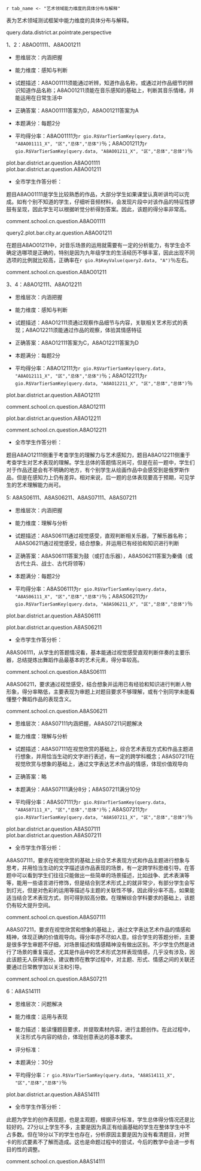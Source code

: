 <!-- chapter topic -->

\mytext

\chapter{典型题目分析}

\section{艺术学科测试框架}

`r tab_name <- "艺术领域能力维度的具体分布与解释" `

表\ref{tab: `r tab_name`}为艺术领域测试框架中能力维度的具体分布与解释。

\begin{itshape}
\mytable
\begin{longtable}{|c|l|c|}
\caption{`r tab_name`} \label{tab: `r tab_name`} \\ \hline
考查维度 & \makecell[c]{具体描述} & 测试题型 \\ \hline
\multirow{2}{*}{感知与判断}	 & 在试听感受中，考察对艺术形式和内容的了解、辨认和理解等简单鉴赏能力 & 视听部分 \\ \cline{2-3}
  & 在图文信息中，考察对艺术作品的辨别和理解 & 纸笔部分 \\ \cline{1-3}
	理解与分析	& 在视听感受中，考察对艺术表现形式内容的分析、判断、释读等复杂鉴赏能力  & 视听部分 \\ \cline{1-3}
	运用与表现	& 在综合情境中考察艺术方法运用、设计构思、艺术创编的能力  & 纸笔部分 \\ \cline{1-3}
\end{longtable}
\end{itshape}

query.data.district.ar.pointrate.perspective

\begin{landscape}

\section{感知与判断}

`r tab_name <- "学生在艺术素养“感知与判断”考查维度上的平均得分率（％）" `

表\ref{tab: `r tab_name`}呈现了学生在艺术素养“感知与判断”考查维度上的平均得分率。

\begin{itshape}
\mytable
\begin{longtable}{|c|c|p{6cm}|c|c|c|c|c|c|c|c|c|c|c|c|c|}
\caption{`r tab_name`} \label{tab: `r tab_name`} \\ \hline

内容领域 & 题目编码 & \makecell[c]{具体描述} & \makecell[c]{本\\市} & \makecell[c]{本\\区} & \makecell[c]{公\\办} & \makecell[c]{民\\办} & \makecell[c]{普通\\初中} & \makecell[c]{九年\\一贯} & \makecell[c]{完全\\中学} & \makecell[c]{新优\\质\\学校} & \makecell[c]{强校\\工程\\学校} & 男 & 女 & \makecell[c]{沪\\籍} & \makecell[c]{非\\沪\\籍} \\ \hline

\multirow{10}{*}{艺术形式} & A8AO01111 & 能通过听辨，知道作品名称，或通过对作品细节的辨识知道作品名称
table.district.ar.A8AO01111
\\ \cline{2-16}

 & A8AO02111 & 能通过听辨，判断乐器音色
 table.district.ar.A8AO02111
 \\ \cline{2-16}

& A8AO03111 & 能通过听辨判断器乐音色的民族属性
table.district.ar.A8AO03111
\\ \cline{2-16}

& A8AO08111 & 知道并判断中国画的基本分类
table.district.ar.A8AO08111
\\ \cline{2-16}

& A8AO08211 & 知道并判读文人画的主要特点，但可以结合视觉作品感知，通过对答案的分析解题
table.district.ar.A8AO08211
\\ \cline{2-16}

& A8AO09111 & 知道作品所属的艺术门类
table.district.ar.A8AO09111
\\ \cline{2-16}

& A8AO10111 & 判断作品表现形式，知道其主要特点
table.district.ar.A8AO10111
\\ \cline{2-16}

& A8AO11111 & 能知道视觉标识的名称与主要范围
table.district.ar.A8AO11111
\\ \cline{2-16}

& A8AO12111 & 通过观察作品细节与内容，关联相关艺术形式的表现
table.district.ar.A8AO12111
\\ \cline{2-16}

& A8AO13111 & 知道戏曲内容最基础的知识
table.district.ar.A8AO13111
\\ \cline{1-16}

艺术体验 & A8AO12211 & 能通过作品的观察，体验其情感特征
table.district.ar.A8AO12211
\\ \cline{1-16}

\multirow{2}{*}{艺术内容} & A8AO10211 & 能结合作品形式，判断其风格和情感
table.district.ar.A8AO10211
\\ \cline{2-16}

& A8AO01211 & 能在音乐感知的基础上，判断其音乐情绪，并能运用在日常生活中
table.district.ar.A8AO01211
\\ \cline{2-16}

& A8AO02211 & 能通过听辨感知音乐的情绪
table.district.ar.A8AO02211
\\ \cline{2-16}

& A8AO04111 & 能通过听觉和视觉的共同运用进行艺术门类的关联
table.district.ar.A8AO04111
\\ \cline{2-16}

& A8AO09211 & 通过对作品的感知，分析其造型特征，理解情感表现，并有一定跨学科知识呈现
table.district.ar.A8AO09211
\\ \cline{2-16}

& A8AO11211 & 能知道并理解视觉标识的内涵意义
table.district.ar.A8AO11211
\\ \cline{1-16}

\multirow{3}{*}{艺术风格}  & A8AO03211 & 能通过听辨，理解旋律线条表现，并通过具象性的旋律进行想象
table.district.ar.A8AO03211
\\ \cline{2-16}

& A8AO04211 & 知道作曲家与作品，或通过排除法进行思考
table.district.ar.A8AO04211
\\ \cline{2-16}

& A8AO13211 & 知道戏曲内容最基础的知识
table.district.ar.A8AO13211
\\ \cline{1-16}

\end{longtable}
\end{itshape}

\mytext
下面将结合“感知与判断”部分的典型题目做具体分析。

\end{landscape}

\questiontitle{典型题目}1、2：A8AO01111、A8AO01211

\begin{itshape}

聆听音乐片段，判断：

A8AO01111  

这首作品是（ \qquad ）

A.《春江花月夜》  \qquad\qquad   B.《小溪·江河·大海》

C.《沃尔塔瓦河》 \qquad\qquad   D.《丰收锣鼓》

A8AO01211

该乐曲适合运用（ \qquad ）

A. 欢庆场面  \qquad    B. 日常休闲  \qquad   C. 劳动助力  \qquad   D. 肃穆场景

\end{itshape}

- 思维层次：内涵把握

- 能力维度：感知与判断

- 试题描述：A8AO01111须能通过听辨，知道作品名称，或通过对作品细节的辨识知道作品名称；A8AO01211须能在音乐感知的基础上，判断其音乐情绪，并能运用在日常生活中

- 正确答案：A8AO01111答案为D，A8AO01211答案为A

- 本题满分：每题2分

- 平均得分率：A8AO01111为`r gio.R$VarTierSamKey(query.data, "A8AO01111_X", "区","总体","总体")`％；A8AO01211为`r gio.R$VarTierSamKey(query.data, "A8AO01211_X", "区","总体","总体")`％

plot.bar.district.ar.question.A8AO01111
plot.bar.district.ar.question.A8AO01211

- 全市学生作答分析：

题目A8AO01111是学生比较熟悉的作品，大部分学生如果课堂认真听讲均可以完成。如有个别不知道的学生，仔细听音频材料，会发现片段中对该作品的特征性锣鼓有呈现，因此学生可以根据听觉分析得到答案。因此，该题的得分率非常高。

comment.school.cn.question.A8AO01111

query2.plot.bar.city.ar.question.A8AO01211

在题目A8AO01211中，对音乐场景的运用就需要有一定的分析能力，有学生会不确定选哪项是正确的，特别是因为九年级学生的生活经历不够丰富，因此出现不同选项的比例就比较高，正确率在`r gio.R$KeyValue(query2.data, "A")`％左右。

comment.school.cn.question.A8AO01211

\questiontitle{典型题目}3、4：A8AO12111、A8AO12211

\begin{itshape}

观赏绘画作品，判断：

A8AO12111

选择与该作品所表现内容最吻合的歌曲是（ \qquad  ）

\begin{wrapfigure}{r}{0.5\textwidth}
  \begin{center}
    \includegraphics[width=0.45\textwidth]{ar_A8AO12111.png}
  \end{center}
\end{wrapfigure}

A.《军队进行曲》

B.《平静的海洋与幸福的航程》

C.《伏尔加船夫曲》

D.《莫斯科郊外的晚上》

A8AO12211

该绘画作品给你的感受是（ \qquad ）

A．轻松 \qquad\qquad  B.愉悦 \qquad\qquad  C.幽默 \qquad\qquad  D.沉重
\end{itshape}

- 思维层次：内涵把握

- 能力维度：感知与判断

- 试题描述：A8AO12111须通过观察作品细节与内容，关联相关艺术形式的表现；A8AO12211须能通过作品的观察，体验其情感特征

- 正确答案：A8AO12111答案为C，A8AO12211答案为D

- 本题满分：每题2分

- 平均得分率：A8AO12111为`r gio.R$VarTierSamKey(query.data, "A8AO12111_X", "区","总体","总体")`％；A8AO12211为`r gio.R$VarTierSamKey(query.data, "A8AO12211_X", "区","总体","总体")`％

plot.bar.district.ar.question.A8AO12111

comment.school.cn.question.A8AO12111

plot.bar.district.ar.question.A8AO12211

comment.school.cn.question.A8AO12211

- 全市学生作答分析：

题目A8AO12111侧重于考查学生的理解力与艺术感知力，题目A8AO12211侧重于考查学生对艺术表现的理解。学生总体的答题情况尚可，但是在前一题中，学生们对于作品还是会有不明确的地方，有个别学生从绘画作品中会感受到是俄罗斯作品，但是在感知力上仍有差异。相对来说，后一题的总体表现要高于预期，可见学生的艺术理解能力尚可。

\begin{landscape}
\section{理解与分析}

`r tab_name <- "学生在艺术素养“理解与分析”考查维度上的平均得分率（％）" `

表\ref{tab: `r tab_name`}呈现了学生在艺术素养“理解与分析”考查维度上的平均得分率。

\begin{itshape}
\mytable
\begin{longtable}{|c|c|p{6cm}|c|c|c|c|c|c|c|c|c|c|c|c|c|}
\caption{`r tab_name`} \label{tab: `r tab_name`} \\ \hline

考查维度 & 题目编码 & \makecell[c]{具体描述} & \makecell[c]{本\\市} & \makecell[c]{本\\区} & \makecell[c]{公\\办} & \makecell[c]{民\\办} & \makecell[c]{普通\\初中} & \makecell[c]{九年\\一贯} & \makecell[c]{完全\\中学} & \makecell[c]{新优\\质\\学校} & \makecell[c]{强校\\工程\\学校} & 男 & 女 & \makecell[c]{沪\\籍} & \makecell[c]{非\\沪\\籍} \\ \hline

\multirow{5}{*}{艺术形式} & A8AO05111 & 通过视觉，判断舞蹈形式
table.district.ar.A8AO05111
\\ \cline{2-16}

& A8AO05211 & 知道并判断舞蹈的分类
table.district.ar.A8AO05211
\\ \cline{2-16}

& A8AO05311 & 了解冷暖色调的主要关联和运用
table.district.ar.A8AO05311
\\ \cline{2-16}

& A8AO05411 & 知道雕塑的主要特点，并在艺术形式表现上做出关联
table.district.ar.A8AO05411
\\ \cline{2-16}

& A8AS06111 & 通过视觉感受，直观判断相关乐器，了解乐器名称
table.district.ar.A8AS06111
\\ \cline{1-16}

\multirow{3}{*}{\makecell[c]{艺术内容\\艺术体验}} & A8AS06211 & 通过视觉感受，结合想象，并运用已有经验和知识进行判断
table.district.ar.A8AS06211
\\ \cline{2-16}

& A8AS07111 & 在视觉欣赏的基础上，综合艺术表现方式和作品主题进行想象，并用恰当生动的文字进行表述，有一定的跨学科概念
table.district.ar.A8AS07111
\\ \cline{2-16}

& A8AS07211 & 在视觉欣赏与想象的基础上，通过文字表达艺术作品的情感，体现价值观导向
table.district.ar.A8AS07211
\\ \cline{1-16}

\end{longtable}
\end{itshape}

\mytext
下面将结合“理解与分析”部分的典型题目做具体分析。

\end{landscape}

\questiontitle{典型题目}5: A8AS06111、A8AS06211、A8AS07111、A8AS07211


\begin{itshape}

观赏视频，完成以下内容：

A8AS06111、A8AS06211

6．填空题

（1）舞蹈音乐的主奏乐器是 \uline{\qquad\qquad\qquad} 。

（2）舞蹈人物来源于\uline{\qquad\qquad\qquad} 形象。

\end{itshape}

- 思维层次：内涵把握

- 能力维度：理解与分析

- 试题描述：A8AS06111通过视觉感受，直观判断相关乐器，了解乐器名称；A8AS06211通过视觉感受，结合想象，并运用已有经验和知识进行判断

- 正确答案：A8AS06111答案为鼓（或打击乐器），A8AS06211答案为秦俑（或古代士兵、战士、古代将领等）

- 本题满分：每题2分


- 平均得分率：A8AS06111为`r gio.R$VarTierSamKey(query.data, "A8AS06111_X", "区","总体","总体")`％；A8AS06211为`r gio.R$VarTierSamKey(query.data, "A8AS06211_X", "区","总体","总体")`％

plot.bar.district.ar.question.A8AS06111

plot.bar.district.ar.question.A8AS06211

- 全市学生作答分析：

A8AS06111，从学生的答题情况看，基本能通过视觉感受直观判断伴奏的主要乐器，总结提炼出舞蹈作品最基本的艺术元素，得分率较高。

comment.school.cn.question.A8AS06111

A8AS06211，要求通过视觉感受，结合想象并运用已有经验和知识进行判断人物形象，得分率略低，主要表现为审题上对题目要求不够理解，或有个别同学未能看懂整个舞蹈作品的表现含义。

comment.school.cn.question.A8AS06211

\begin{itshape}

A8AS07111、A8AS07211

7．简答题：

（1）请简要描述该作品表现的场景。

（2）作品表现了怎样的情感和精神。

\end{itshape}

- 思维层次：A8AS07111内涵把握，A8AS07211问题解决

- 能力维度：理解与分析

- 试题描述：A8AS07111在视觉欣赏的基础上，综合艺术表现方式和作品主题进行想象，并用恰当生动的文字进行表述，有一定的跨学科概念；A8AS07211在视觉欣赏与想象的基础上，通过文字表达艺术作品的情感，体现价值观导向

- 正确答案：略

- 本题满分：A8AS07111满分8分；A8AS07211满分10分

- 平均得分率：A8AS07111为`r gio.R$VarTierSamKey(query.data, "A8AS07111_X", "区","总体","总体")`％；A8AS07211为`r gio.R$VarTierSamKey(query.data, "A8AS07211_X", "区","总体","总体")`％

plot.bar.district.ar.question.A8AS07111
plot.bar.district.ar.question.A8AS07211

- 全市学生作答分析：

A8AS07111，要求在视觉欣赏的基础上综合艺术表现方式和作品主题进行想象与思考，并用恰当生动的文字描述该作品表现的场景，有一定跨学科思维引导。在答题中可以看到学生们往往只能做出一些简单的场景描述，比如战争、武术表演等等，能用一些语言进行修饰，但是结合到艺术形式上的就非常少，有部分学生会写到灯光，但是对色彩的运用等描述与主题的关联性不够，因此得分率不高，如果能适当结合艺术表现方式，则可得到较高分数。在理解综合学科要求的基础上，该题仍有较大提升空间。

comment.school.cn.question.A8AS07111

A8AS07211，要求在视觉欣赏和想象的基础上，通过文字表达艺术作品的情感和精神，体现正确的价值观导向。得分率亦不尽如人意。综合学生的答题分析，主要是很多学生审题不仔细，对场景描述和情感精神没有做出区别。不少学生仍然是进行了场景的重复描述，尤其是作品中的艺术形式怎样表现情感，几乎没有涉及，因此该题无人获得满分。建议教师在教学过程中，对主题、形式、情感之间的关联还要通过日常教学加以关注和引导。

comment.school.cn.question.A8AS07211


\begin{landscape}

\section{运用与表现}

`r tab_name <- "学生在艺术素养“运用与表现”考查维度上的平均得分率（％）" `

表\ref{tab: `r tab_name`}呈现了学生在艺术素养“运用与表现”考查维度上的平均得分率。

\begin{itshape}
\mytable
\begin{longtable}{|c|c|p{6cm}|c|c|c|c|c|c|c|c|c|c|c|c|c|}
\caption{`r tab_name`} \label{tab: `r tab_name`} \\ \hline

考查维度 & 题目编码 & \makecell[c]{具体描述} & \makecell[c]{本\\市} & \makecell[c]{本\\区} & \makecell[c]{公\\办} & \makecell[c]{民\\办} & \makecell[c]{普通\\初中} & \makecell[c]{九年\\一贯} & \makecell[c]{完全\\中学} & \makecell[c]{新优\\质\\学校} & \makecell[c]{强校\\工程\\学校} & 男 & 女 & \makecell[c]{沪\\籍} & \makecell[c]{非\\沪\\籍} \\ \hline

艺术创作 & A8AS14111 & 能读懂题目要求，并提取素材内容，进行主题创作。在此过程中，关注形式与内容的结合，体现创意表达的基本要求。
table.district.ar.A8AS14111
\\ \cline{1-16}

\end{longtable}
\end{itshape}

\mytext
下面将结合“运用与表现”部分的典型题目做具体分析。

\end{landscape}

\questiontitle{典型题目}6：A8AS14111

\begin{itshape}
春节是中国传统节日，每当这个时候，人们会穿新装、贴对联、挂年画，精心装饰居家环境，举办各种庆祝活动，辞旧迎新。

\includegraphics[width=0.98\textwidth]{ar_A8AS14111.png}

参考上图素材内容，设计一张贺卡，写上祝福寄给你最爱的人。要求如下：

（1）用黑色水笔进行创作。

（2）可选择图中1-2个形象，以此为基础进行创作。

（3）图文表达有内涵、有创意、有美感。
\end{itshape}

- 思维层次：问题解决

- 能力维度：运用与表现

- 能力描述：能读懂题目要求，并提取素材内容，进行主题创作。在此过程中，关注形式与内容的结合，体现创意表达的基本要求。

- 评分标准：

\begin{itshape}
\mytable
\begin{longtable}{|c|p{1.5cm}|p{3cm}|c|}
\hline

分级水平	& 评分建议  &	水平描述 &	画面例举 \\ \hline

基准水平	& 15分	    & 只有文字信息，无图像信息，无构图。 &  \\ \hline

水平1	   & 18分起	  & 有文字图像的信息，但信息不完整，图像过于简单，没有构图意识。	&  \makecell[c]{\includegraphics[width=0.45\textwidth]{ar_A8AS14111_1.png}} \\ \hline

水平2	 & 24分起	 & 图文表达较为清晰，有一定的表达内涵，图像较为生动，整体构图较为合适。	& \makecell[c]{\includegraphics[width=0.45\textwidth]{ar_A8AS14111_2.png}} \\ \cline{4-4}  

  &  &  & \makecell[c]{\includegraphics[width=0.45\textwidth]{ar_A8AS14111_3.png}} \\ \hline

水平3	& 27分以上，满分30分	& 图文并茂，画面有美感、创意表达较为生动。	 &  \makecell[c]{\includegraphics[width=0.45\textwidth]{ar_A8AS14111_4.png}} \\ \hline

\end{longtable}
\end{itshape}

- 本题满分：30分

- 平均得分率：`r gio.R$VarTierSamKey(query.data, "A8AS14111_X", "区","总体","总体")`％

plot.bar.district.ar.question.A8AS14111

- 全市学生作答分析：

此题为学生的创作表现题，也是主观题，根据评分标准，学生总体得分情况还是比较好的。27分以上学生不多，主要是因为真正有绘画基础的学生在整体学生中不占多数。但在18分以下的学生也存在，分析原因主要是因为没有看清题目，对贺卡的形式要素不了解而造成。这也是命题过程中的尝试，今后的教学中会进一步有目的性的调整。

comment.school.cn.question.A8AS14111

<!-- end of chapter topic -->
